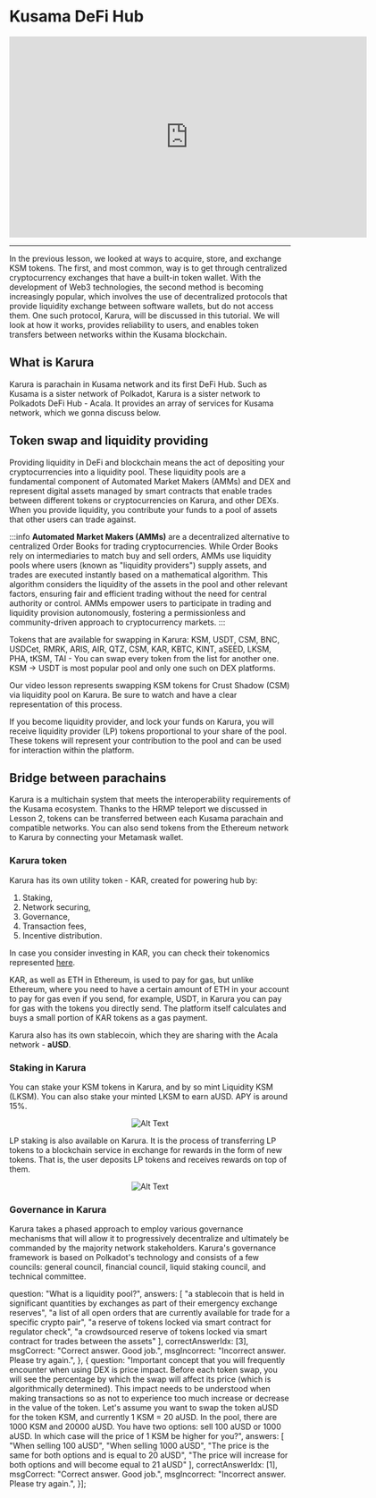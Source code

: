 # Kusama DeFi Hub

<center>
<iframe width="640" height="360"
    src="https://www.youtube.com/embed/yCTa4ONgB9c?fs=2&autoplay=0" frameborder="0"
    allow="fullscreen; accelerometer; autoplay; clipboard-write; encrypted-media; gyroscope; picture-in-picture" allowfullscreen></iframe>
</center>
<hr/>

In the previous lesson, we looked at ways to acquire, store, and exchange KSM tokens. The first, and most common, way is to get through centralized cryptocurrency exchanges that have a built-in token wallet. With the development of Web3 technologies, the second method is becoming increasingly popular, which involves the use of decentralized protocols that provide liquidity exchange between software wallets, but do not access them. One such protocol, Karura, will be discussed in this tutorial. We will look at how it works, provides reliability to users, and enables token transfers between networks within the Kusama blockchain.

## **What is Karura**

Karura is parachain in Kusama network and its first DeFi Hub. Such as Kusama is a sister network of Polkadot, Karura is a sister network to Polkadots DeFi Hub - Acala. It provides an array of services for Kusama network, which we gonna discuss below.

## **Token swap and liquidity providing**

Providing liquidity in DeFi and blockchain means the act of depositing your cryptocurrencies into a liquidity pool. These liquidity pools are a fundamental component of Automated Market Makers (AMMs) and DEX and represent digital assets managed by smart contracts that enable trades between different tokens or cryptocurrencies on Karura, and other DEXs. When you provide liquidity, you contribute your funds to a pool of assets that other users can trade against.

:::info
**Automated Market Makers (AMMs)** are a decentralized alternative to centralized Order Books for trading cryptocurrencies. While Order Books rely on intermediaries to match buy and sell orders, AMMs use liquidity pools where users (known as "liquidity providers") supply assets, and trades are executed instantly based on a mathematical algorithm. This algorithm considers the liquidity of the assets in the pool and other relevant factors, ensuring fair and efficient trading without the need for central authority or control. AMMs empower users to participate in trading and liquidity provision autonomously, fostering a permissionless and community-driven approach to cryptocurrency markets.
:::


Tokens that are available for swapping in Karura: KSM, USDT, CSM, BNC, USDCet, RMRK, ARIS, AIR, QTZ, CSM, KAR, KBTC, KINT, aSEED, LKSM, PHA, tKSM, TAI - You can swap every token from the list for another one. KSM → USDT is most popular pool and only one such on DEX platforms.

Our video lesson represents swapping KSM tokens for Crust Shadow (CSM) via liquidity pool on Karura. Be sure to watch and have a clear representation of this process.

If you become liquidity provider, and lock your funds on Karura, you will receive liquidity provider (LP) tokens proportional to your share of the pool. These tokens will represent your contribution to the pool and can be used for interaction within the platform.

## **Bridge between parachains**

Karura is a multichain system that meets the interoperability requirements of the Kusama ecosystem. Thanks to the HRMP teleport we discussed in Lesson 2, tokens can be transferred between each Kusama parachain and compatible networks. You can also send tokens from the Ethereum network to Karura by connecting your Metamask wallet.

### Karura token

Karura has its own utility token - KAR, created for powering hub by:

1. Staking,
2. Network securing,
3. Governance,
4. Transaction fees,
5. Incentive distribution.

In case you consider investing in KAR, you can check their tokenomics represented [here](https://acala.network/karura/token).

KAR, as well as ETH in Ethereum, is used to pay for gas, but unlike Ethereum, where you need to have a certain amount of ETH in your account to pay for gas even if you send, for example, USDT, in Karura you can pay for gas with the tokens you directly send. The platform itself calculates and buys a small portion of KAR tokens as a gas payment.

Karura also has its own stablecoin, which they are sharing with the Acala network - **aUSD**.

### Staking in Karura

You can stake your KSM tokens in Karura, and by so mint Liquidity KSM (LKSM). You can also stake your minted LKSM to earn aUSD. APY is around 15%.

<center>

![Alt Text](./assets/stats.png)

</center>

LP staking is also available on Karura. It is the process of transferring LP tokens to a blockchain service in exchange for rewards in the form of new tokens. That is, the user deposits LP tokens and receives rewards on top of them.

<center>

![Alt Text](./assets/liquidity.png)

</center>

### Governance in Karura

Karura takes a phased approach to employ various governance mechanisms that will allow it to progressively decentralize and ultimately be commanded by the majority network stakeholders. Karura's governance framework is based on Polkadot's technology and consists of a few councils: general council, financial council, liquid staking council, and technical committee.


  question: "What is a liquidity pool?",
  answers: [
    "a stablecoin that is held in significant quantities by exchanges as part of their emergency exchange reserves",
    "a list of all open orders that are currently available for trade for a specific crypto pair",
    "a reserve of tokens locked via smart contract for regulator check",
    "a crowdsourced reserve of tokens locked via smart contract for trades between the assets"
  ],
  correctAnswerIdx: [3],
  msgCorrect: "Correct answer. Good job.",
  msgIncorrect: "Incorrect answer. Please try again.",
},
{
  question: "Important concept that you will frequently encounter when using DEX is price impact. Before each token swap, you will see the percentage by which the swap will affect its price (which is algorithmically determined). This impact needs to be understood when making transactions so as not to experience too much increase or decrease in the value of the token. Let's assume you want to swap the token aUSD for the token KSM, and currently 1 KSM = 20 aUSD. In the pool, there are 1000 KSM and 20000 aUSD. You have two options: sell 100 aUSD or 1000 aUSD. In which case will the price of 1 KSM be higher for you?",
  answers: [
    "When selling 100 aUSD",
    "When selling 1000 aUSD",
    "The price is the same for both options and is equal to 20 aUSD",
    "The price will increase for both options and will become equal to 21 aUSD"
  ],
  correctAnswerIdx: [1],
  msgCorrect: "Correct answer. Good job.",
  msgIncorrect: "Incorrect answer. Please try again.",
}];


<Quiz quizItem={questions[0]} />
<Quiz quizItem={questions[1]} />